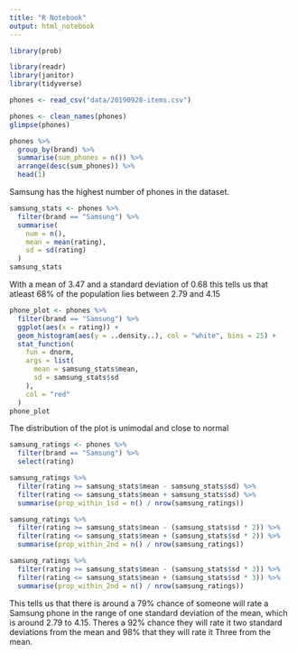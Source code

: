 ```yaml
---
title: "R Notebook"
output: html_notebook
---
```


```r
library(prob)

library(readr)
library(janitor)
library(tidyverse)
```

```r
phones <- read_csv("data/20190928-items.csv")
```

```r
phones <- clean_names(phones)
glimpse(phones)
```

```r
phones %>%
  group_by(brand) %>%
  summarise(sum_phones = n()) %>%
  arrange(desc(sum_phones)) %>%
  head(1)
```
Samsung has the highest number of phones in the dataset.


```r
samsung_stats <- phones %>%
  filter(brand == "Samsung") %>%
  summarise(
    num = n(),
    mean = mean(rating),
    sd = sd(rating)
  )
samsung_stats
```
 
With a mean of 3.47 and a standard deviation of 0.68 this tells us that atleast 68% of the population lies between 2.79 and 4.15
 
```r
phone_plot <- phones %>% 
  filter(brand == "Samsung") %>%
  ggplot(aes(x = rating)) +
  geom_histogram(aes(y = ..density..), col = "white", bins = 25) +
  stat_function(
    fun = dnorm, 
    args = list(
      mean = samsung_stats$mean, 
      sd = samsung_stats$sd
    ),
    col = "red"
  )
phone_plot
```

The distribution of the plot is unimodal and close to normal

```r
samsung_ratings <- phones %>%
  filter(brand == "Samsung") %>%
  select(rating)
```


```r
samsung_ratings %>%
  filter(rating >= samsung_stats$mean - samsung_stats$sd) %>%
  filter(rating <= samsung_stats$mean + samsung_stats$sd) %>%
  summarise(prop_within_1sd = n() / nrow(samsung_ratings))
```


```r
samsung_ratings %>%
  filter(rating >= samsung_stats$mean - (samsung_stats$sd * 2)) %>%
  filter(rating <= samsung_stats$mean + (samsung_stats$sd * 2)) %>%
  summarise(prop_within_2nd = n() / nrow(samsung_ratings))
```

```r
samsung_ratings %>%
  filter(rating >= samsung_stats$mean - (samsung_stats$sd * 3)) %>%
  filter(rating <= samsung_stats$mean + (samsung_stats$sd * 3)) %>%
  summarise(prop_within_2nd = n() / nrow(samsung_ratings))
```

This tells us that there is around a 79% chance of someone will rate a Samsung phone in the range of one standard deviation of the mean, which is around 2.79 to 4.15. Theres a 92% chance they will rate it two standard deviations from the mean and 98% that they will rate it Three from the mean.
